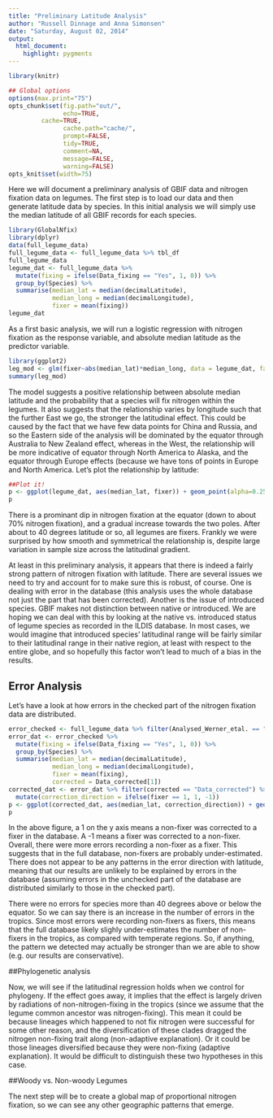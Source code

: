 ```yaml
---
title: "Preliminary Latitude Analysis"
author: "Russell Dinnage and Anna Simonsen"
date: "Saturday, August 02, 2014"
output: 
  html_document:
    highlight: pygments
---
```


```r
library(knitr)

## Global options
options(max.print="75")
opts_chunk$set(fig.path="out/",
               echo=TRUE,
         cache=TRUE,
               cache.path="cache/",
               prompt=FALSE,
               tidy=TRUE,
               comment=NA,
               message=FALSE,
               warning=FALSE)
opts_knit$set(width=75)
```

Here we will document a preliminary analysis of GBIF data and nitrogen fixation data on legumes. The first step is to load our data and then generate latitude data by species. In this initial analysis we will simply use the median latitude of all GBIF records for each species.

```r
library(GlobalNfix)
library(dplyr)
data(full_legume_data)
full_legume_data <- full_legume_data %>% tbl_df
full_legume_data
legume_dat <- full_legume_data %>% 
  mutate(fixing = ifelse(Data_fixing == "Yes", 1, 0)) %>%
  group_by(Species) %>% 
  summarise(median_lat = median(decimalLatitude), 
            median_long = median(decimalLongitude), 
            fixer = mean(fixing))
legume_dat
```

As a first basic analysis, we will run a logistic regression with nitrogen fixation as the response variable, and absolute median latitude as the predictor variable.

```r
library(ggplot2)
leg_mod <- glm(fixer~abs(median_lat)*median_long, data = legume_dat, family = binomial())
summary(leg_mod)
```

The model suggests a positive relationship between absolute median latitude and the probability that a species will fix nitrogen within the legumes. It also suggests that the relationship varies by longitude such that the further East we go, the stronger the latitudinal effect. This could be caused by the fact that we have few data points for China and Russia, and so the Eastern side of the analysis will be dominated by the equator through Australia to New Zealand effect, whereas in the West, the relationship will be more indicative of equator through North America to Alaska, and the equator through Europe effects (because we have tons of points in Europe and North America. Let's plot the relationship by latitude:

```r
##Plot it!
p <- ggplot(legume_dat, aes(median_lat, fixer)) + geom_point(alpha=0.25, position = position_jitter(width = 0, height = 0.1)) + stat_smooth(color = "black", size = 1.0) + theme_bw()
p
```

There is a prominant dip in nitrogen fixation at the equator (down to about 70% nitrogen fixation), and a gradual increase towards the two poles. After about to 40 degrees latitude or so, all legumes are fixers. Frankly we were surprised by how smooth and symmetrical the relationship is, despite large variation in sample size across the latitudinal gradient.  

At least in this preliminary analysis, it appears that there is indeed a fairly strong pattern of nitrogen fixation with latitude. There are several issues we need to try and account for to make sure this is robust, of course. One is dealing with error in the database (this analysis uses the whole database not just the part that has been corrected). Another is the issue of introduced species. GBIF makes not distinction between native or introduced. We are hoping we can deal with this by looking at the native vs. introduced status of legume species as recorded in the ILDIS database. In most cases, we would imagine that introduced species' latitudinal range will be fairly similar to their latitudinal range in their native region, at least with respect to the entire globe, and so hopefully this factor won't lead to much of a bias in the results.

## Error Analysis

Let's have a look at how errors in the checked part of the nitrogen fixation data are distributed.

```r
error_checked <- full_legume_data %>% filter(Analysed_Werner_etal. == "Analysed")
error_dat <- error_checked %>% 
  mutate(fixing = ifelse(Data_fixing == "Yes", 1, 0)) %>%
  group_by(Species) %>% 
  summarise(median_lat = median(decimalLatitude), 
            median_long = median(decimalLongitude), 
            fixer = mean(fixing),
            corrected = Data_corrected[1])
corrected_dat <- error_dat %>% filter(corrected == "Data_corrected") %>% 
  mutate(correction_direction = ifelse(fixer == 1, 1, -1))
p <- ggplot(corrected_dat, aes(median_lat, correction_direction)) + geom_point() + stat_smooth(color = "black", size = 1.0) + theme_bw()
p
```

In the above figure, a 1 on the y axis means a non-fixer was corrected to a fixer in the database. A -1 means a fixer was corrected to a non-fixer. Overall, there were more errors recording a non-fixer as a fixer. This suggests that in the full database, non-fixers are probably under-estimated. There does not appear to be any patterns in the error direction with latitude, meaning that our results are unlikely to be explained by errors in the database (assuming errors in the unchecked part of the database are distributed similarly to those in the checked part).

There were no errors for species more than 40 degrees above or below the equator. So we can say there is an increase in the number of errors in the tropics. Since most errors were recording non-fixers as fixers, this means that the full database likely slighly under-estimates the number of non-fixers in the tropics, as compared with temperate regions. So, if anything, the pattern we detected may actually be stronger than we are able to show (e.g. our results are conservative).

##Phylogenetic analysis

Now, we will see if the latitudinal regression holds when we control for phylogeny. If the effect goes away, it implies that the effect is largely driven by radiations of non-nitrogen-fixing in the tropics (since we assume that the legume common ancestor was nitrogen-fixing). This mean it could be because lineages which happened to not fix nitrogen were successful for some other reason, and the diversification of these clades dragged the nitrogen non-fixing trait along (non-adaptive explanation). Or it could be those lineages diversified because they were non-fixing (adaptive explanation). It would be difficult to distinguish these two hypotheses in this case.   

##Woody vs. Non-woody Legumes

The next step will be to create a global map of proportional nitrogen fixation, so we can see any other geographic patterns that emerge.
